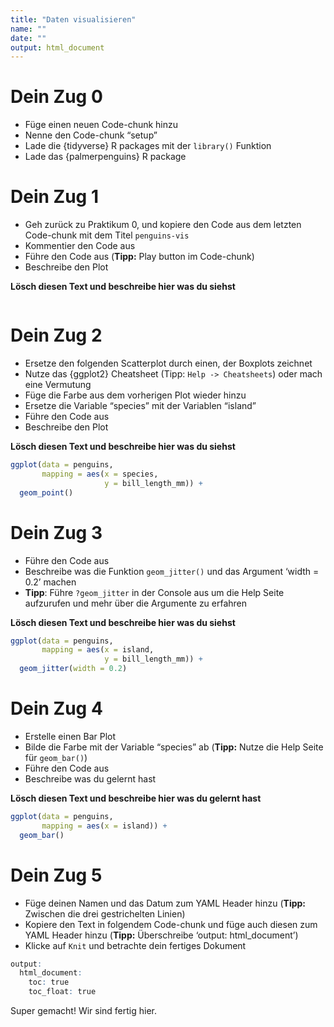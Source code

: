 ```yaml
---
title: "Daten visualisieren"
name: ""
date: ""
output: html_document
---
```


# Dein Zug 0

- Füge einen neuen Code-chunk hinzu
- Nenne den Code-chunk "setup"
- Lade die {tidyverse} R packages mit der `library()` Funktion
- Lade das {palmerpenguins} R package 

# Dein Zug 1

- Geh zurück zu Praktikum 0, und kopiere den Code aus dem letzten Code-chunk mit dem Titel `penguins-vis`
- Kommentier den Code aus
- Führe den Code aus (**Tipp:** Play button im Code-chunk)
- Beschreibe den Plot

**Lösch diesen Text und beschreibe hier was du siehst**

```r


```

# Dein Zug 2

- Ersetze den folgenden Scatterplot durch einen, der Boxplots zeichnet
- Nutze das {ggplot2} Cheatsheet (Tipp: `Help -> Cheatsheets`) oder mach eine Vermutung
- Füge die Farbe aus dem vorherigen Plot wieder hinzu 
- Ersetze die Variable "species" mit der Variablen "island"
- Führe den Code aus
- Beschreibe den Plot

**Lösch diesen Text und beschreibe hier was du siehst**

```r

ggplot(data = penguins, 
       mapping = aes(x = species, 
                     y = bill_length_mm)) +
  geom_point()

```

# Dein Zug 3

- Führe den Code aus
- Beschreibe was die Funktion `geom_jitter()` und das Argument 'width = 0.2' machen
- **Tipp**: Führe `?geom_jitter` in der Console aus um die Help Seite aufzurufen und mehr über die Argumente zu erfahren 

**Lösch diesen Text und beschreibe hier was du siehst**

```r

ggplot(data = penguins, 
       mapping = aes(x = island, 
                     y = bill_length_mm)) +
  geom_jitter(width = 0.2)

```

# Dein Zug 4

- Erstelle einen Bar Plot 
- Bilde die Farbe mit der Variable "species" ab (**Tipp:** Nutze die Help Seite für `geom_bar()`)
- Führe den Code aus
- Beschreibe was du gelernt hast

**Lösch diesen Text und beschreibe hier was du gelernt hast**

```r

ggplot(data = penguins, 
       mapping = aes(x = island)) +
  geom_bar()

```

# Dein Zug 5

- Füge deinen Namen und das Datum zum YAML Header hinzu (**Tipp:** Zwischen die drei gestrichelten Linien)
- Kopiere den Text in folgendem Code-chunk und füge auch diesen zum YAML Header hinzu (**Tipp:** Überschreibe 'output: html_document')
- Klicke auf `Knit` und betrachte dein fertiges Dokument

```r

output: 
  html_document: 
    toc: true
    toc_float: true

```

Super gemacht! Wir sind fertig hier. 